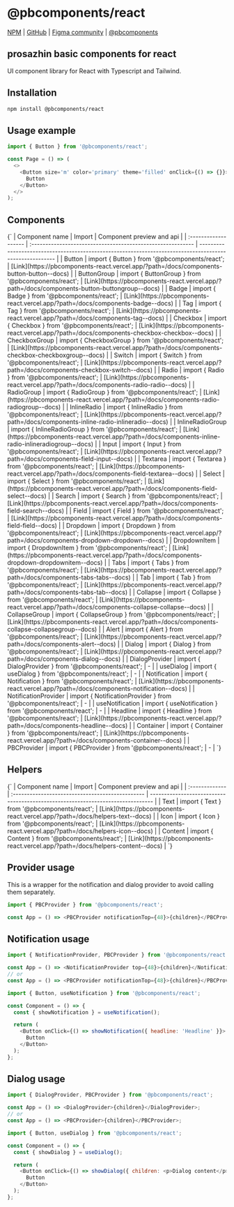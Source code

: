 
# @pbcomponents/react

[NPM](https://www.npmjs.com/package/@pbcomponents/react) | [GitHub](https://github.com/prosazhin/pbcomponents/tree/main/packages/react) | [Figma community](https://www.figma.com/community/file/1214486013859546496/pbcomponents) | [@pbcomponents](https://github.com/prosazhin/pbcomponents)

## prosazhin basic components for react

UI component library for React with Typescript and Tailwind.

## Installation

```bash
npm install @pbcomponents/react
```

## Usage example

```javascript
import { Button } from '@pbcomponents/react';

const Page = () => (
  <>
    <Button size='m' color='primary' theme='filled' onClick={() => {}}>
      Button
    </Button>
  </>
);
```

## Components

<Markdown>
  {`
| Component name       | Import                                                      | Component preview and api                                                                                |
| :------------------- | :---------------------------------------------------------- | -------------------------------------------------------------------------------------------------------- |
| Button               | import { Button } from '@pbcomponents/react';               | [Link](https://pbcomponents-react.vercel.app/?path=/docs/components-button-button--docs)                 |
| ButtonGroup          | import { ButtonGroup } from '@pbcomponents/react';          | [Link](https://pbcomponents-react.vercel.app/?path=/docs/components-button-buttongroup--docs)            |
| Badge                | import { Badge } from '@pbcomponents/react';                | [Link](https://pbcomponents-react.vercel.app/?path=/docs/components-badge--docs)                         |
| Tag                  | import { Tag } from '@pbcomponents/react';                  | [Link](https://pbcomponents-react.vercel.app/?path=/docs/components-tag--docs)                           |
| Checkbox             | import { Checkbox } from '@pbcomponents/react';             | [Link](https://pbcomponents-react.vercel.app/?path=/docs/components-checkbox-checkbox--docs)             |
| CheckboxGroup        | import { CheckboxGroup } from '@pbcomponents/react';        | [Link](https://pbcomponents-react.vercel.app/?path=/docs/components-checkbox-checkboxgroup--docs)        |
| Switch               | import { Switch } from '@pbcomponents/react';               | [Link](https://pbcomponents-react.vercel.app/?path=/docs/components-checkbox-switch--docs)               |
| Radio                | import { Radio } from '@pbcomponents/react';                | [Link](https://pbcomponents-react.vercel.app/?path=/docs/components-radio-radio--docs)                   |
| RadioGroup           | import { RadioGroup } from '@pbcomponents/react';           | [Link](https://pbcomponents-react.vercel.app/?path=/docs/components-radio-radiogroup--docs)              |
| InlineRadio          | import { InlineRadio } from '@pbcomponents/react';          | [Link](https://pbcomponents-react.vercel.app/?path=/docs/components-inline-radio-inlineradio--docs)      |
| InlineRadioGroup     | import { InlineRadioGroup } from '@pbcomponents/react';     | [Link](https://pbcomponents-react.vercel.app/?path=/docs/components-inline-radio-inlineradiogroup--docs) |
| Input                | import { Input } from '@pbcomponents/react';                | [Link](https://pbcomponents-react.vercel.app/?path=/docs/components-field-input--docs)                   |
| Textarea             | import { Textarea } from '@pbcomponents/react';             | [Link](https://pbcomponents-react.vercel.app/?path=/docs/components-field-textarea--docs)                |
| Select               | import { Select } from '@pbcomponents/react';               | [Link](https://pbcomponents-react.vercel.app/?path=/docs/components-field-select--docs)                  |
| Search               | import { Search } from '@pbcomponents/react';               | [Link](https://pbcomponents-react.vercel.app/?path=/docs/components-field-search--docs)                  |
| Field                | import { Field } from '@pbcomponents/react';                | [Link](https://pbcomponents-react.vercel.app/?path=/docs/components-field-field--docs)                   |
| Dropdown             | import { Dropdown } from '@pbcomponents/react';             | [Link](https://pbcomponents-react.vercel.app/?path=/docs/components-dropdown-dropdown--docs)             |
| DropdownItem         | import { DropdownItem } from '@pbcomponents/react';         | [Link](https://pbcomponents-react.vercel.app/?path=/docs/components-dropdown-dropdownitem--docs)         |
| Tabs                 | import { Tabs } from '@pbcomponents/react';                 | [Link](https://pbcomponents-react.vercel.app/?path=/docs/components-tabs-tabs--docs)                     |
| Tab                  | import { Tab } from '@pbcomponents/react';                  | [Link](https://pbcomponents-react.vercel.app/?path=/docs/components-tabs-tab--docs)                      |
| Collapse             | import { Collapse } from '@pbcomponents/react';             | [Link](https://pbcomponents-react.vercel.app/?path=/docs/components-collapse-collapse--docs)             |
| CollapseGroup        | import { CollapseGroup } from '@pbcomponents/react';        | [Link](https://pbcomponents-react.vercel.app/?path=/docs/components-collapse-collapsegroup--docs)        |
| Alert                | import { Alert } from '@pbcomponents/react';                | [Link](https://pbcomponents-react.vercel.app/?path=/docs/components-alert--docs)                         |
| Dialog               | import { Dialog } from '@pbcomponents/react';               | [Link](https://pbcomponents-react.vercel.app/?path=/docs/components-dialog--docs)                        |
| DialogProvider       | import { DialogProvider } from '@pbcomponents/react';       | -                                                                                                        |
| useDialog            | import { useDialog } from '@pbcomponents/react';            | -                                                                                                        |
| Notification         | import { Notification } from '@pbcomponents/react';         | [Link](https://pbcomponents-react.vercel.app/?path=/docs/components-notification--docs)                  |
| NotificationProvider | import { NotificationProvider } from '@pbcomponents/react'; | -                                                                                                        |
| useNotification      | import { useNotification } from '@pbcomponents/react';      | -                                                                                                        |
| Headline             | import { Headline } from '@pbcomponents/react';             | [Link](https://pbcomponents-react.vercel.app/?path=/docs/components-headline--docs)                      |
| Container            | import { Container } from '@pbcomponents/react';            | [Link](https://pbcomponents-react.vercel.app/?path=/docs/components-container--docs)                     |
| PBCProvider          | import { PBCProvider } from '@pbcomponents/react';          | -                                                                                                        |
`}
</Markdown>

## Helpers

<Markdown>
  {`
| Component name | Import                                           | Component preview and api                                                       |
| :------------- | :----------------------------------------------- | ------------------------------------------------------------------------------- |
| Text           | import { Text } from '@pbcomponents/react';      | [Link](https://pbcomponents-react.vercel.app/?path=/docs/helpers-text--docs)    |
| Icon           | import { Icon } from '@pbcomponents/react';      | [Link](https://pbcomponents-react.vercel.app/?path=/docs/helpers-icon--docs)    |
| Content        | import { Content } from '@pbcomponents/react';   | [Link](https://pbcomponents-react.vercel.app/?path=/docs/helpers-content--docs) |
`}
</Markdown>

## Provider usage

This is a wrapper for the notification and dialog provider to avoid calling them separately.

```javascript
import { PBCProvider } from '@pbcomponents/react';

const App = () => <PBCProvider notificationTop={48}>{children}</PBCProvider>;
```

## Notification usage

```javascript
import { NotificationProvider, PBCProvider } from '@pbcomponents/react';

const App = () => <NotificationProvider top={48}>{children}</NotificationProvider>;
// or
const App = () => <PBCProvider notificationTop={48}>{children}</PBCProvider>;
```

```javascript
import { Button, useNotification } from '@pbcomponents/react';

const Component = () => {
  const { showNotification } = useNotification();

  return (
    <Button onClick={() => showNotification({ headline: 'Headline' }}>
      Button
    </Button>
  );
};
```

## Dialog usage

```javascript
import { DialogProvider, PBCProvider } from '@pbcomponents/react';

const App = () => <DialogProvider>{children}</DialogProvider>;
// or
const App = () => <PBCProvider>{children}</PBCProvider>;
```

```javascript
import { Button, useDialog } from '@pbcomponents/react';

const Component = () => {
  const { showDialog } = useDialog();

  return (
    <Button onClick={() => showDialog({ children: <p>Dialog content</p> }}>
      Button
    </Button>
  );
};
```
